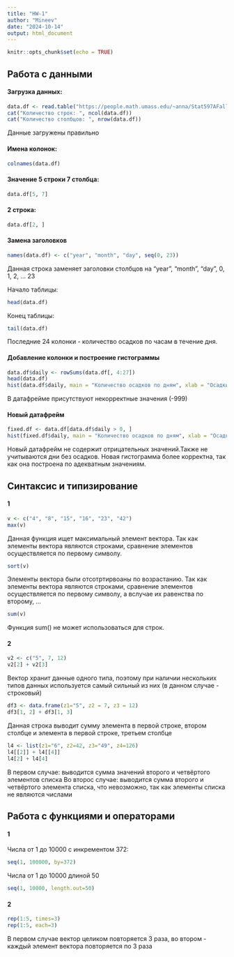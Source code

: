 ```yaml
---
title: "HW-1"
author: "Mineev"
date: "2024-10-14"
output: html_document
---
```


```r
knitr::opts_chunk$set(echo = TRUE)
```

## Работа с данными

#### Загрузка данных:
```r
data.df <- read.table("https://people.math.umass.edu/~anna/Stat597AFall2016/rnf6080.dat")
cat("Количество строк: ", ncol(data.df))
cat("Количество столбцов: ", nrow(data.df))
```
Данные загружены правильно

#### Имена колонок:
```r
colnames(data.df)
```

#### Значение 5 строки 7 столбца:
```r
data.df[5, 7]
```

#### 2 строка:
```r
data.df[2, ]
```

#### Замена заголовков
```r
names(data.df) <- c("year", "month", "day", seq(0, 23))
```
Данная строка заменяет заголовки столбцов на "year", "month", "day", 0, 1, 2, ... 23

Начало таблицы:
```r
head(data.df)
```

Конец таблицы:
```r
tail(data.df)
```
Последние 24 колонки - количество осадков по часам в течение дня.

#### Добавление колонки и построение гистограммы
```r
data.df$daily <- rowSums(data.df[, 4:27])
head(data.df)
hist(data.df$daily, main = "Количество осадков по дням", xlab = "Осадки", ylab = "Количество дней")
```
В датафрейме присутствуют некорректные значения (-999)

#### Новый датафрейм
```r
fixed.df <- data.df[data.df$daily > 0, ]
hist(fixed.df$daily, main = "Количество осадков по дням", xlab = "Осадки", ylab = "Количество дней", breaks = 80)
```
Новый датафрейм не содержит отрицательных значений.Также не учитываются дни без осадков.
Новая гистограмма более корректна, так как она построена по адекватным значениям.

## Синтаксис и типизирование
#### 1

```R
v <- c("4", "8", "15", "16", "23", "42")
max(v)
```
Данная функция ищет максимальный элемент вектора. Так как элементы вектора являются строками, сравнение элементов осуществляется по первому символу.

```r
sort(v)
```
Элементы вектора были отсотртирвоаны по возрастанию. Так как элементы вектора являются строками, сравнение элементов осуществляется по первому символу, а вслучае их равенства по второму, ...

```r
sum(v)
```
Функция sum() не может использоваться для строк.

#### 2
```r
v2 <- c("5", 7, 12)
v2[2] + v2[3]
```
Вектор хранит данные одного типа, поэтому при наличии нескольких типов данных используется самый сильный из них (в данном случае - строковый)

```r
df3 <- data.frame(z1="5", z2 = 7, z3 = 12)
df3[1, 2] + df3[1, 3]
```
Данная строка выводит сумму элемента в первой строке, втором столбце и элемента в первой строке, третьем столбце

```r
l4 <- list(z1="6", z2=42, z3="49", z4=126)
l4[[2]] + l4[[4]]
l4[2] + l4[4]
```
В первом случае: выводится сумма значений второго и четвёртого элементов списка
Во второс случае: выводится сумма второго и четвёртого элемента списка, что невозможно, так как элементы списка не являются числами

## Работа с функциями и операторами

#### 1

Числа от 1 до 10000 с инкрементом 372:
```r
seq(1, 100000, by=372)
```
Числа от 1 до 10000 длиной 50
```r
seq(1, 10000, length.out=50)
```

#### 2

```r
rep(1:5, times=3)
rep(1:5, each=3)
```
В первом случае вектор целиком повторяется 3 раза, во втором - каждый элемент вектора повторяется по 3 раза
